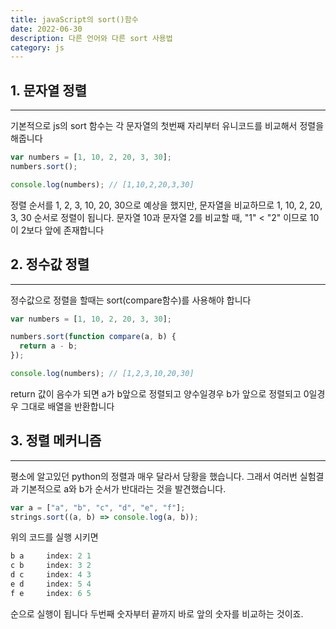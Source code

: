 ---
title: javaScript의 sort()함수
date: 2022-06-30
description: 다른 언어와 다른 sort 사용법
category: js
---

<h2 className={`dark:text-white`}>1. 문자열 정렬</h2>

---

기본적으로 js의 sort 함수는 각 문자열의 첫번째 자리부터 유니코드를 비교해서 정렬을해줍니다

```js showLineNumbers
var numbers = [1, 10, 2, 20, 3, 30];
numbers.sort();

console.log(numbers); // [1,10,2,20,3,30]
```

정렬 순서를 1, 2, 3, 10, 20, 30으로 예상을 했지만, 문자열을 비교하므로 1, 10, 2, 20, 3, 30 순서로 정렬이 됩니다.
문자열 10과 문자열 2를 비교할 때, "1" < "2" 이므로 10이 2보다 앞에 존재합니다

<h2 className={`dark:text-white`}>2. 정수값 정렬</h2>

---

정수값으로 정렬을 할때는 sort(compare함수)를 사용해야 합니다

```js showLineNumbers
var numbers = [1, 10, 2, 20, 3, 30];

numbers.sort(function compare(a, b) {
  return a - b;
});

console.log(numbers); // [1,2,3,10,20,30]
```

return 값이 음수가 되면 a가 b앞으로 정렬되고
양수일경우 b가 앞으로 정렬되고 0일경우 그대로 배열을 반환합니다

<h2 className={`dark:text-white`}>3. 정렬 메커니즘</h2>

---

평소에 알고있던 python의 정렬과 매우 달라서 당황을 했습니다. 그래서 여러번 실험결과
기본적으로 a와 b가 순서가 반대라는 것을 발견했습니다.

```js showLineNumbers
var a = ["a", "b", "c", "d", "e", "f"];
strings.sort((a, b) => console.log(a, b));
```

위의 코드를 실행 시키면

```js showLineNumbers
b a     index: 2 1
c b     index: 3 2
d c     index: 4 3
e d     index: 5 4
f e     index: 6 5
```

순으로 실행이 됩니다 두번째 숫자부터 끝까지 바로 앞의 숫자를 비교하는 것이죠.
